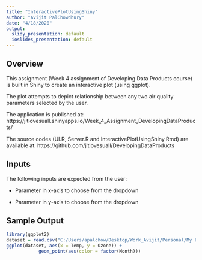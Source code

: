 ---
title: "InteractivePlotUsingShiny"
author: "Avijit PalChowdhury"
date: "4/18/2020"
output:
  slidy_presentation: default
  ioslides_presentation: default
---

## Overview
This assignment (Week 4 assignment of Developing Data Products course) is built in Shiny to create an interactive plot (using ggplot). 

The plot attempts to depict relationship between any two air quality parameters selected by the user. 

The application is published at:
https://jitlovesuall.shinyapps.io/Week_4_Assignment_DevelopingDataProducts/ 

The source codes (UI.R, Server.R and InteractivePlotUsingShiny.Rmd) are available at:
https://github.com/jitlovesuall/DevelopingDataProducts


## Inputs
The following inputs are expected from the user:

- Parameter in x-axis to choose from the dropdown

- Parameter in y-axis to choose from the dropdown

## Sample Output

```{r, echo=FALSE, warning=FALSE}
library(ggplot2)
dataset = read.csv("C:/Users/apalchow/Desktop/Work_Avijit/Personal/My Learnings/Artificial Intelligence/Coursera Exercises/hw1_data.csv")
ggplot(dataset, aes(x = Temp, y = Ozone)) +
            geom_point(aes(color = factor(Month)))
```
